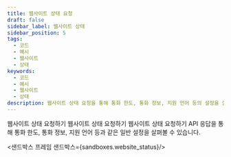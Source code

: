 ```yaml
---
title: 웹사이트 상태 요청
draft: false
sidebar_label: 웹사이트 상태
sidebar_position: 5
tags:
  - 코드
  - 예시
  - 웹사이트
  - 상태
keywords:
  - 코드
  - 예시
  - 웹사이트
  - 상태
description: 웹사이트 상태 요청을 통해 통화 한도, 통화 정보, 지원 언어 등의 설정을 살펴보세요. 이 API 예제를 통해 알아보세요.
---
```



웹사이트 상태 요청하기 웹사이트 상태 요청하기 웹사이트 상태 요청하기 API 응답을 통해 통화 한도, 통화 정보, 지원 언어 등과 같은 일반 설정을 살펴볼 수 있습니다.

<샌드박스 프레임 샌드박스={sandboxes.website_status}/>
